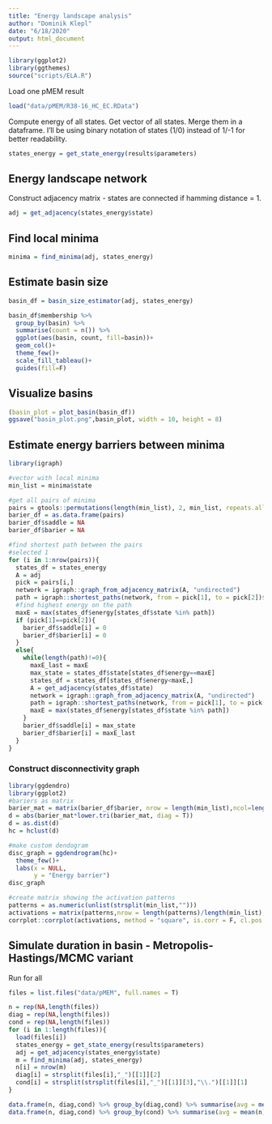 ```yaml
---
title: "Energy landscape analysis"
author: "Dominik Klepl"
date: "6/18/2020"
output: html_document
---
```


```r
library(ggplot2)
library(ggthemes)
source("scripts/ELA.R")
```


Load one pMEM result
```r
load("data/pMEM/R38-16_HC_EC.RData")
```

Compute energy of all states. Get vector of all states. Merge them in a dataframe. I'll be using binary notation of states (1/0) instead of 1/-1 for better readability.
```r
states_energy = get_state_energy(results$parameters)
```

## Energy landscape network

Construct adjacency matrix - states are connected if hamming distance = 1.
```r
adj = get_adjacency(states_energy$state)
```


## Find local minima
```r
minima = find_minima(adj, states_energy)
```

## Estimate basin size
```r
basin_df = basin_size_estimator(adj, states_energy)

basin_df$membership %>% 
  group_by(basin) %>%
  summarise(count = n()) %>%
  ggplot(aes(basin, count, fill=basin))+
  geom_col()+
  theme_few()+
  scale_fill_tableau()+
  guides(fill=F)
```

## Visualize basins
```r
(basin_plot = plot_basin(basin_df))
ggsave("basin_plot.png",basin_plot, width = 10, height = 8)
```



## Estimate energy barriers between minima
```r
library(igraph)

#vector with local minima
min_list = minima$state

#get all pairs of minima
pairs = gtools::permutations(length(min_list), 2, min_list, repeats.allowed = T)
barier_df = as.data.frame(pairs)
barier_df$saddle = NA
barier_df$barier = NA

#find shortest path between the pairs
#selected 1
for (i in 1:nrow(pairs)){
  states_df = states_energy
  A = adj
  pick = pairs[i,]
  network = igraph::graph_from_adjacency_matrix(A, "undirected")
  path = igraph::shortest_paths(network, from = pick[1], to = pick[2])$vpath[[1]]$name
  #find highest energy on the path
  maxE = max(states_df$energy[states_df$state %in% path])
  if (pick[1]==pick[2]){
    barier_df$saddle[i] = 0
    barier_df$barier[i] = 0
  }
  else{
    while(length(path)!=0){
      maxE_last = maxE
      max_state = states_df$state[states_df$energy==maxE]
      states_df = states_df[states_df$energy<maxE,]
      A = get_adjacency(states_df$state)
      network = igraph::graph_from_adjacency_matrix(A, "undirected")
      path = igraph::shortest_paths(network, from = pick[1], to = pick[2])$vpath[[1]]$name
      maxE = max(states_df$energy[states_df$state %in% path])
    }
    barier_df$saddle[i] = max_state
    barier_df$barier[i] = maxE_last
  }
}
```

### Construct disconnectivity graph
```r
library(ggdendro)
library(ggplot2)
#bariers as matrix
barier_mat = matrix(barier_df$barier, nrow = length(min_list),ncol=length(min_list))
d = abs(barier_mat*lower.tri(barier_mat, diag = T))
d = as.dist(d)
hc = hclust(d)

#make custom dendogram
disc_graph = ggdendrogram(hc)+
  theme_few()+
  labs(x = NULL,
       y = "Energy barrier")
disc_graph

#create matrix showing the activation patterns
patterns = as.numeric(unlist(strsplit(min_list,"")))
activations = matrix(patterns,nrow = length(patterns)/length(min_list), ncol = length(min_list))
corrplot::corrplot(activations, method = "square", is.corr = F, cl.pos = "n", col = colorRampPalette(c("black"))(1), addgrid.col = "black")
```

## Simulate duration in basin - Metropolis-Hastings/MCMC variant










Run for all
```r
files = list.files("data/pMEM", full.names = T)

n = rep(NA,length(files))
diag = rep(NA,length(files))
cond = rep(NA,length(files))
for (i in 1:length(files)){
  load(files[i])
  states_energy = get_state_energy(results$parameters)
  adj = get_adjacency(states_energy$state)
  m = find_minima(adj, states_energy)
  n[i] = nrow(m)
  diag[i] = strsplit(files[i],"_")[[1]][2]
  cond[i] = strsplit(strsplit(files[i],"_")[[1]][3],"\\.")[[1]][1]
}

data.frame(n, diag,cond) %>% group_by(diag,cond) %>% summarise(avg = mean(n))
data.frame(n, diag,cond) %>% group_by(cond) %>% summarise(avg = mean(n))
```

